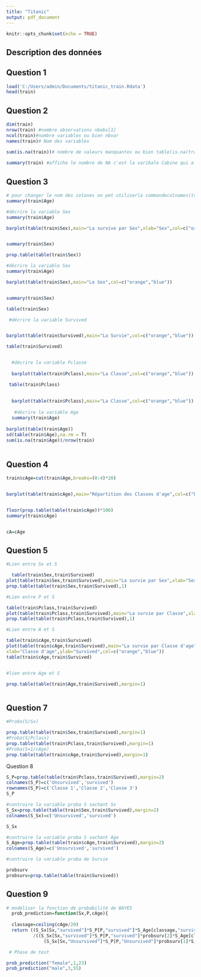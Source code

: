```yaml
---
title: "Titanic"
output: pdf_document
---
```


```r
knitr::opts_chunk$set(echo = TRUE)
```

## Description des données

## Question 1

```r
load('C:/Users/admin/Documents/titanic_train.Rdata')
head(train)

```

## Question 2 

```r
dim(train)
nrow(train) #nombre observations nbobs[1]
ncol(train)#nombre variables ou bien nbvar
names(train)# Nom des variables 

sum(is.na(train))# nombre de valeurs manquantes ou bien table(is.na(train))[2]
 
summary(train) #affiche le nombre de NA c'est la varibale Cabine qui a le max de 463 NA
```


## Question 3

```r
# pour changer le nom des colones on pet utiliserla commandecolnames(train)[colnames(train)=="Survived"]="S"
summary(train$Age)

#décrire la variable Sex
summary(train$Age)

barplot(table(train$Sex),main="La survive par Sex",xlab="Sex",col=c("orange","blue"))


summary(train$Sex)

prop.table(table(train$Sex))

#décrire la variable Sex
summary(train$Age)

barplot(table(train$Sex),main="Le Sex",col=c("orange","blue"))


summary(train$Sex)

table(train$Sex)

 #décrire la variable Survived


barplot(table(train$Survived),main="La Survie",col=c("orange","blue"))

table(train$Survived)


  #décrire la variable Pclasse
  
  barplot(table(train$Pclass),main="La Classe",col=c("orange","blue"))

 table(train$Pclass)
 
                   
  barplot(table(train$Pclass),main="La Classe",col=c("orange","blue"))
 
   #décrire la variable Age
  summary(train$Age)
  
barplot(table(train$Age))
sd(table(train$Age),na.rm = T)
sum(is.na(train$Age))/nrow(train)
  

```


## Question 4

```r

train$cAge=cut(train$Age,breaks=(0:4)*20)


barplot(table(train$cAge),main="Répartition des Classes d'age",col=c("blue","orange"))


floor(prop.table(table(train$cAge))*100)
summary(train$cAge)


cA=cAge

```


## Question 5

```r
#Lien entre Sx et S

  table(train$Sex,train$Survived)
plot(table(train$Sex,train$Survived),main="La survie par Sex",xlab="Sex",ylab="Survived",col=c("orange","blue"))
prop.table(table(train$Sex,train$Survived),1)

#Lien entre P et S

table(train$Pclass,train$Survived)
plot(table(train$Pclass,train$Survived),main="La survie par Classe",xlab="Classe",ylab="Survived",col=c("orange","blue"))
prop.table(table(train$Pclass,train$Survived),1)

#Lien entre A et S

table(train$cAge,train$Survived)
plot(table(train$cAge,train$Survived),main="La survie par Classe d'age",
xlab="Classe d'age",ylab="Survived",col=c("orange","blue"))
table(train$cAge,train$Survived)


#lien entre Age et S

prop.table(table(train$Age,train$Survived),margin=1)



```


## Question 7

```r

#Proba(S/Sx)

prop.table(table(train$Sex,train$Survived),margin=1)
#Proba(S/Pclass)
prop.table(table(train$Pclass,train$Survived),margin=1)
#Proba(S=1/cAge)
prop.table(table(train$cAge,train$Survived),margin=1)

```

Question 8
```r

S_P=prop.table(table(train$Pclass,train$Survived),margin=2)
colnames(S_P)=c('Unsurvived','survived')
rownames(S_P)=c('Classe 1','Classe 2','Classe 3')
S_P

#contruire la variable proba S sachant Sx 
S_Sx=prop.table(table(train$Sex,train$Survived),margin=2)
colnames(S_Sx)=c('Unsurvived','survived')

S_Sx

#contruire la variable proba S sachant Age 
S_Age=prop.table(table(train$cAge,train$Survived),margin=2)
colnames(S_Age)=c('Unsurvived','survived')

#contruire la variable proba de Survie

probsurv
probsurv=prop.table(table(train$Survived))


```


## Question 9

```r

# modéliser la fonction de probabilité de BAYES
  prob_prediction=function(Sx,P,cAge){
  
  classage=ceiling(cAge/20)
  return ((S_Sx[Sx,"survived"]*S_P[P,"survived"]*S_Age[classage,"survived"]*probsurv[2])
          /((S_Sx[Sx,"survived"]*S_P[P,"survived"]*probsurv[2]*S_Age[classage,"survived"] )+ 
              (S_Sx[Sx,"Unsurvived"]*S_P[P,"Unsurvived"]*probsurv[1]*S_Age[classage,"Unsurvived"])))}

 # Phase de test

prob_prediction("female",1,23)
prob_prediction("male",3,55)
 
```


